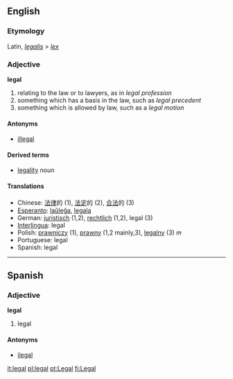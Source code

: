==English==
===Etymology===
Latin, ''[[legalis]]'' > ''[[lex]]''

=== Adjective ===
'''legal'''

# relating to the law or to lawyers, as in ''legal profession''
# something which has a basis in the law, such as ''legal precedent''
# something which is allowed by law, such as a ''legal motion''

==== Antonyms ====
*[[illegal]]

==== Derived terms ====
*[[legality]] ''noun''

==== Translations ====
*Chinese: [[法律]]的 (1), [[法定]]的 (2), [[合法]]的 (3)
*[[Esperanto]]: [[laŭleĝa]], [[legala]]
*German: [[juristisch]] (1,2), [[rechtlich]] (1,2), legal (3)
*[[Interlingua]]: legal
*Polish: [[prawniczy]] (1), [[prawny]] (1,2 mainly,3), [[legalny]] (3) ''m''
*Portuguese: legal
*Spanish: legal

----

==Spanish==
===Adjective===
'''legal'''

# legal

====Antonyms====
*[[ilegal]]

[[it:legal]]
[[pl:legal]]
[[pt:Legal]]
[[fi:Legal]]